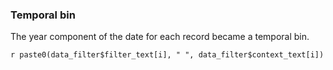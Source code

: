 ### Temporal bin

The year component of the date for each record became a temporal bin.

`r paste0(data_filter$filter_text[i], " ", data_filter$context_text[i])`

<br>
